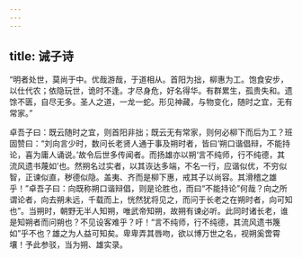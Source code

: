 ```yaml
---
---
---
```

title: 诫子诗
---

“明者处世，莫尚于中。优哉游哉，于道相从。首阳为拙，柳惠为工。饱食安步，以仕代农；依隐玩世，诡时不逢。才尽身危，好名得华。有群累生，孤贵失和。遗馀不匮，自尽无多。圣人之道，一龙一蛇。形见神藏，与物变化，随时之宜，无有常家。”

卓吾子曰：既云随时之宜，则首阳非拙；既云无有常家，则何必柳下而后为工？班固赞曰：“刘向言少时，数问长老贤人通于事及朔时者，皆曰‘朔口谐倡辩，不能持论，喜为庸人诵说。’故令后世多传闻者。而扬雄亦以朔‘言不纯师，行不纯德，其流风遗书蔑如’也。然朔名过实者，以其诙达多端，不名一行，应谐似优，不穷似智，正谏似直，秽德似隐。盖夷、齐而是柳下惠，戒其子以尚容。其滑稽之雄乎！”卓吾子曰：向既称朔口谐辩倡，则是论胜也，而曰“不能持论”何哉？向之所谓论者，向去朔未远，千载而上，恍然犹将见之，而问于长老之在朔时者，向可知也”。当朔时，朝野无半人知朔，唯武帝知朔，故朔有谏必听。此同时诸长老，谁是知朔者而问朔也？不见设客难乎？吁！“言不纯师，行不纯德，其流风遗书篾如”乎不也？雄之为人益可知矣。卑卑弄其唇吻，欲以博万世之名，视朔奚啻霄壤！予此参驳，当为朔、雄实录。